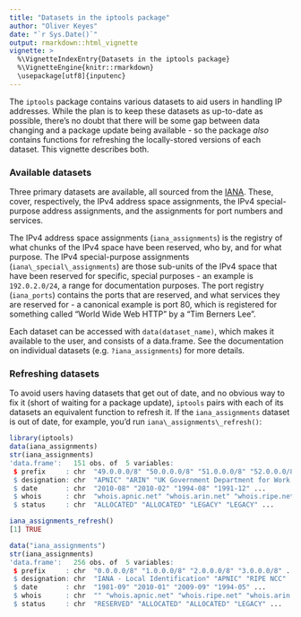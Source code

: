 ```yaml
---
title: "Datasets in the iptools package"
author: "Oliver Keyes"
date: "`r Sys.Date()`"
output: rmarkdown::html_vignette
vignette: >
  %\VignetteIndexEntry{Datasets in the iptools package}
  %\VignetteEngine{knitr::rmarkdown}
  \usepackage[utf8]{inputenc}
---
```


The `iptools` package contains various datasets to aid users in handling IP addresses. While the plan is to keep these datasets as up-to-date as possible, there's no doubt that there will be some gap between data changing and a package update being available - so the package *also* contains functions for refreshing the locally-stored versions of each dataset. This vignette describes both.

### Available datasets

Three primary datasets are available, all sourced from the [IANA](http://www.iana.org/). These, cover, respectively, the IPv4 address
space assignments, the IPv4 special-purpose address assignments, and the assignments for port numbers and services.

The IPv4 address space assignments (`iana_assignments`) is the registry of what chunks of the IPv4 space have been reserved,
who by, and for what purpose. The IPv4 special-purpose assignments (`iana\_special\_assignments`) are those sub-units of the IPv4
space that have been reserved for specific, special purposes - an example is `192.0.2.0/24`, a range for documentation purposes. The port registry (`iana_ports`) contains the ports that are reserved, and what services they are reserved for - a canonical example is port 80,
which is registered for something called "World Wide Web HTTP" by a "Tim Berners Lee".

Each dataset can be accessed with `data(dataset_name)`, which makes it available to the user, and consists of a data.frame. See
the documentation on individual datasets (e.g. `?iana_assignments`) for more details.

### Refreshing datasets

To avoid users having datasets that get out of date, and no obvious way to fix it (short of waiting for a package update), `iptools`
pairs with each of its datasets an equivalent function to refresh it. If the `iana_assignments` dataset is out of date, for example, you'd run `iana\_assignments\_refresh()`:

```r
library(iptools)
data(iana_assignments)
str(iana_assignments)
'data.frame':	151 obs. of  5 variables:
 $ prefix     : chr  "49.0.0.0/8" "50.0.0.0/8" "51.0.0.0/8" "52.0.0.0/8" ...
 $ designation: chr  "APNIC" "ARIN" "UK Government Department for Work and Pensions" ...
 $ date       : chr  "2010-08" "2010-02" "1994-08" "1991-12" ...
 $ whois      : chr  "whois.apnic.net" "whois.arin.net" "whois.ripe.net" "whois.arin.net" ...
 $ status     : chr  "ALLOCATED" "ALLOCATED" "LEGACY" "LEGACY" ...

iana_assignments_refresh()
[1] TRUE

data("iana_assignments")
str(iana_assignments)
'data.frame':	256 obs. of  5 variables:
 $ prefix     : chr  "0.0.0.0/8" "1.0.0.0/8" "2.0.0.0/8" "3.0.0.0/8" ...
 $ designation: chr  "IANA - Local Identification" "APNIC" "RIPE NCC" ...
 $ date       : chr  "1981-09" "2010-01" "2009-09" "1994-05" ...
 $ whois      : chr  "" "whois.apnic.net" "whois.ripe.net" "whois.arin.net" ...
 $ status     : chr  "RESERVED" "ALLOCATED" "ALLOCATED" "LEGACY" ...
```